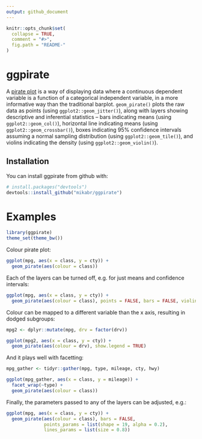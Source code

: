 ```yaml
---
output: github_document
---
```


<!-- README.md is generated from README.Rmd. Please edit that file -->

```r
knitr::opts_chunk$set(
  collapse = TRUE,
  comment = "#>",
  fig.path = "README-"
)
```

# ggpirate

A [pirate plot](https://cran.r-project.org/web/packages/yarrr/vignettes/pirateplot.html) is a way of displaying data where a continuous dependent variable is a function of a categorical independent variable, in a more informative way than the traditional barplot. `geom_pirate()` plots the raw data as points (using `ggplot2::geom_jitter()`), along with layers showing descriptive and inferential statistics -- bars indicating means (using `ggplot2::geom_col()`), horizontal line indicating means (using `ggplot2::geom_crossbar()`), boxes indicating 95\% confidence intervals assuming a normal sampling distribution (using `ggplot2::geom_tile()`), and violins indicating the density (using `ggplot2::geom_violin()`).


## Installation

You can install ggpirate from github with:

```r
# install.packages("devtools")
devtools::install_github("mikabr/ggpirate")
```


# Examples

```r
library(ggpirate)
theme_set(theme_bw())
```

Colour pirate plot:
```r
ggplot(mpg, aes(x = class, y = cty)) +
  geom_pirate(aes(colour = class))
```

Each of the layers can be turned off, e.g. for just means and confidence intervals:
```r
ggplot(mpg, aes(x = class, y = cty)) +
  geom_pirate(aes(colour = class), points = FALSE, bars = FALSE, violins = FALSE)
```

Colour can be mapped to a different variable than the x axis, resulting in dodged subgroups:
```r
mpg2 <- dplyr::mutate(mpg, drv = factor(drv))

ggplot(mpg2, aes(x = class, y = cty)) +
  geom_pirate(aes(colour = drv), show.legend = TRUE)
```

And it plays well with facetting:
```r
mpg_gather <- tidyr::gather(mpg, type, mileage, cty, hwy)

ggplot(mpg_gather, aes(x = class, y = mileage)) +
  facet_wrap(~type) +
  geom_pirate(aes(colour = class))
```

Finally, the parameters passed to any of the layers can be adjusted, e.g.:
```r
ggplot(mpg, aes(x = class, y = cty)) +
  geom_pirate(aes(colour = class), bars = FALSE,
              points_params = list(shape = 19, alpha = 0.2),
              lines_params = list(size = 0.8))
```

